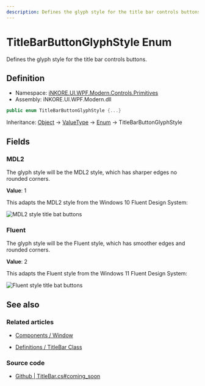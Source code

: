 ---
description: Defines the glyph style for the title bar controls buttons.
---

# TitleBarButtonGlyphStyle Enum

Defines the glyph style for the title bar controls buttons.

## Definition

- Namespace: [iNKORE.UI.WPF.Modern.Controls.Primitives](.)
- Assembly: iNKORE.UI.WPF.Modern.dll

```csharp
public enum TitleBarButtonGlyphStyle {...}
```

Inheritance: [Object](https://learn.microsoft.com/en-us/dotnet/api/system.object) → [ValueType](https://learn.microsoft.com/en-us/dotnet/api/system.valuetype) → [Enum](https://learn.microsoft.com/en-us/dotnet/api/system.enum) → TitleBarButtonGlyphStyle

## Fields

### MDL2

The glyph style will be the MDL2 style, which has sharper edges no rounded corners.

**Value**: 1

This adapts the MDL2 style from the Windows 10 Fluent Design System:

![MDL2 style title bat buttons](mdl2-style-titlebar-buttons.png)

### Fluent

The glyph style will be the Fluent style, which has smoother edges and rounded corners.

**Value**: 2

This adapts the Fluent style from the Windows 11 Fluent Design System:

![Fluent style title bat buttons](fluent-style-titlebar-buttons.png)

## See also

### Related articles

- [Components / Window](%BASE_NAME%/components/dialogs/window)

- [Definitions / TitleBar Class](%BASE_NAME%/definitions/controls/primitives/titlebar#buttonglyphstyle)

### Source code

- [Github | TitleBar.cs#coming_soon](https://github.com/iNKORE-NET/UI.WPF.Modern/blob/main/source/iNKORE.UI.WPF.Modern/Controls/Primitives/TitleBar.cs)
